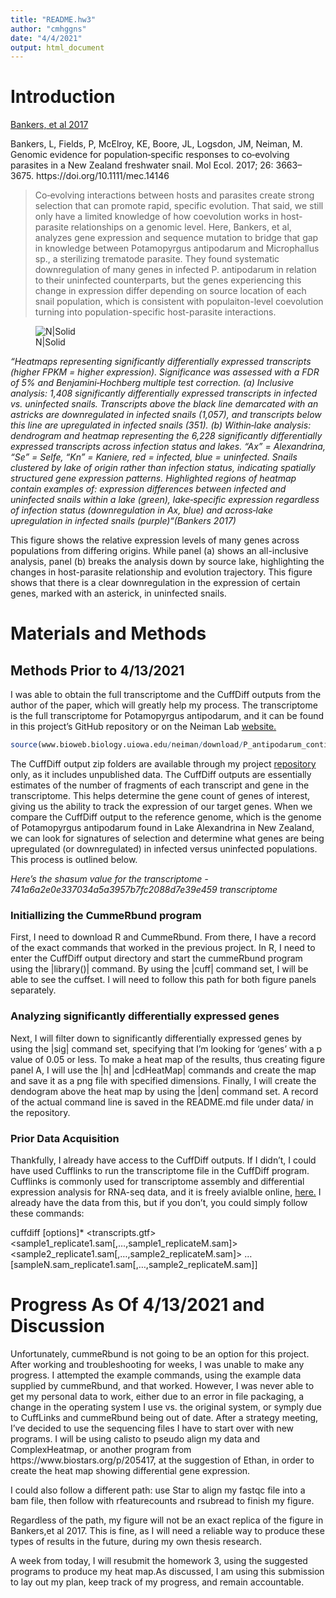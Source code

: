 ---
title: "README.hw3"
author: "cmhggns"
date: "4/4/2021"
output: html_document
---

# Introduction

[Bankers, et al 2017](https://onlinelibrary.wiley.com/doi/epdf/10.1111/mec.14146)

Bankers, L, Fields, P, McElroy, KE, Boore, JL, Logsdon, JM, Neiman, M. Genomic evidence for population‐specific responses to co‐evolving parasites in a New Zealand freshwater snail. 
Mol Ecol. 2017; 26: 3663– 3675. https://doi.org/10.1111/mec.14146

>Co‐evolving interactions between hosts and parasites create strong selection that can promote rapid, specific evolution. That said, we still only have a limited knowledge of how coevolution
 works in host-parasite relationships on a genomic level. Here, Bankers, et al, analyzes gene expression and sequence mutation to bridge that gap in knowledge between Potamopyrgus antipodarum
 and Microphallus sp., a sterilizing trematode parasite. They found systematic downregulation of many genes in infected P. antipodarum in relation to their uninfected counterparts, but the
 genes experiencing this change in expression differ depending on source location of each snail population, which is consistent with populaiton-level coevolution turning into population-specific
 host-parasite interactions.


![N|Solid](https://onlinelibrary.wiley.com/cms/asset/a8e764af-bab5-4fd6-b0c5-89c880344feb/mec14146-fig-0001-m.jpg)


*"Heatmaps representing significantly differentially expressed transcripts (higher FPKM = higher expression). Significance was assessed with a
 FDR of 5% and Benjamini‐Hochberg multiple test correction. (a) Inclusive analysis: 1,408 significantly differentially expressed transcripts in
 infected vs. uninfected snails. Transcripts above the black line demarcated with an astricks are downregulated in infected snails (1,057), and
 transcripts below this line are upregulated in infected snails (351). (b) Within‐lake analysis: dendrogram and heatmap representing the 6,228
 significantly differentially expressed transcripts across infection status and lakes. “Ax” = Alexandrina, “Se” = Selfe, “Kn” = Kaniere, red = infected,
 blue = uninfected. Snails clustered by lake of origin rather than infection status, indicating spatially structured gene expression patterns. Highlighted
 regions of heatmap contain examples of: expression differences between infected and uninfected snails within a lake (green), lake‐specific expression
 regardless of infection status (downregulation in Ax, blue) and across‐lake upregulation in infected snails (purple)"(Bankers 2017)*

This figure shows the relative expression levels of many genes across populations from differing origins.
 While panel (a) shows an all-inclusive analysis, panel
 (b) breaks the analysis down by source lake, highlighting the changes in host-parasite relationship and evolution trajectory. This figure shows 
 that there is a clear downregulation in the expression of certain genes, marked with an asterick, in uninfected snails.

# Materials and Methods

## Methods Prior to 4/13/2021

I was able to obtain the full transcriptome and the CuffDiff outputs from the author of the paper, which will greatly help my process. The 
transcriptome is the full transcriptome for Potamopyrgus antipodarum, and it can be found in this project's GitHub repository or on the Neiman Lab [website.](http://bioweb.biology.uiowa.edu/neiman/Potamomics.php)

```{r}
source(www.bioweb.biology.uiowa.edu/neiman/download/P_antipodarum_contig_sequences.fasta)
```

The CuffDiff output zip folders are available through my project [repository](https://github.com/Intro-Sci-Comp-UIowa/biol-4386-course-project-cmhggns/tree/main/data) only, as it includes unpublished data.
The CuffDiff outputs are essentially estimates of the number of fragments of each transcript and gene in the transcriptome. This helps determine
the gene count of genes of interest, giving us the ability to track the expression of our target genes. When we compare the CuffDiff output to 
the reference genome, which is the genome of Potamopyrgus antipodarum found in Lake Alexandrina in New Zealand, we can look for signatures of selection
and determine what genes are being upregulated (or downregulated) in infected versus uninfected populations. This process is outlined below.


*Here's the shasum value for the transcriptome - 741a6a2e0e337034a5a3957b7fc2088d7e39e459  transcriptome*

### Initiallizing the CummeRbund program
First, I need to download R and CummeRbund. From there, I have a record of the exact commands that worked in the previous project.
In R, I need to enter the CuffDiff output directory and start the cummeRbund program using the |library()| command. By using the |cuff| command set, 
I will be able to see the cuffset. I will need to follow this path for both figure panels separately.

### Analyzing significantly differentially expressed genes
Next, I will filter down to significantly differentially expressed genes by using the |sig| command set, specifying that I'm looking for 'genes' with
a p value of 0.05 or less. To make a heat map of the results, thus creating figure panel A, I will use the |h| and |cdHeatMap| commands and create
the map and save it as a png file with specified dimensions. Finally, I will create the dendogram above the heat map by using the |den| command set.
A record of the actual command line is saved in the README.md file under data/ in the repository.

### Prior Data Acquisition
Thankfully, I already have access to the CuffDiff outputs. If I didn't, I could have used Cufflinks to run the transcriptome file in the CuffDiff
program. Cufflinks is commonly used for transcriptome assembly and differential expression analysis for RNA-seq data, and it is freely avialble
online, [here.](http://cole-trapnell-lab.github.io/cufflinks/cuffdiff/) I already have the data from this, but if you don't, you could simply
follow these commands:

cuffdiff [options]* <transcripts.gtf> \
<sample1_replicate1.sam[,…,sample1_replicateM.sam]> \
<sample2_replicate1.sam[,…,sample2_replicateM.sam]> … \
[sampleN.sam_replicate1.sam[,…,sample2_replicateM.sam]]


# Progress As Of 4/13/2021 and Discussion

Unfortunately, cummeRbund is not going to be an option for this project. After working and troubleshooting for weeks, I was unable to make any progress. I attempted the example commands, using the example data supplied by cummeRbund, and that worked. However, I was never able to get my personal data to work, either due to an error in file packaging, a change in the operating system I use vs. the original system, or symply due to CuffLinks and cummeRbund being out of date. After a strategy meeting, I've decided to use the sequencing files I have to start over with new programs. I will be using calisto to pseudo align my data and ComplexHeatmap, or another program from https://www.biostars.org/p/205417, at the suggestion of Ethan, in order to create the heat map showing differential gene expression. 

I could also follow a different path: use Star to align my fastqc file into a bam file, then follow with rfeaturecounts and rsubread to finish my figure.

Regardless of the path, my figure will not be an exact replica of the figure in Bankers,et al 2017. This is fine, as I will need a reliable way to produce these types of results in the future, during my own thesis research.

A week from today, I will resubmit the homework 3, using the suggested programs to produce my heat map.As discussed, I am using this submission to lay out my plan, keep track of my progress, and remain accountable.